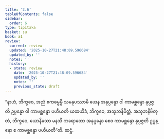 ```yaml
---
title: '2.6'
tableOfContents: false
sidebar:
  order: 6
type: tipitaka
basket: su
book: a1
review:
  current: review
  updated: '2025-10-27T21:48:09.596684'
  updated_by: ''
  notes: ''
  history:
  - state: review
    date: '2025-10-27T21:48:09.596684'
    updated_by: ''
    notes: ''
    previous_state: draft
---
```



<ReviewStatus review={frontmatter.review} showDetails={true} />

<HypothesisAnnotation frontmatter={frontmatter} />

<DynamicBreadcrumb />

<Division number="16" book="a1" e="ch" v="15" p="3">

<Paragraph number="34" book="a1">
“နာဟံ, ဘိက္ခဝေ, အညံ ဧကဓမ္မမ္ပိ သမနုပဿာမိ ယေန အနုပ္ပန္နော ဝါ ကာမစ္ဆန္ဒော နုပ္ပဇ္ဇတိ ဥပ္ပန္နော ဝါ ကာမစ္ဆန္ဒော ပဟီယတိ ယထယိဒံ, ဘိက္ခဝေ, အသုဘနိမိတ္တံ. အသုဘနိမိတ္တံ, ဘိက္ခဝေ, ယောနိသော မနသိ ကရောတော အနုပ္ပန္နော စေဝ ကာမစ္ဆန္ဒော နုပ္ပဇ္ဇတိ ဥပ္ပန္နော စ ကာမစ္ဆန္ဒော ပဟီယတီ”တိ.

</Paragraph>
</Division>

<Paragraph number="35" type="center" book="a1">
ဆဋ္ဌံ.
</Paragraph>